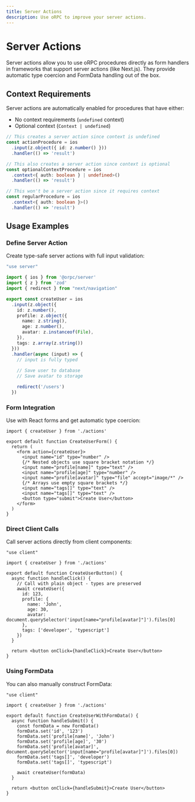 ```yaml
---
title: Server Actions
description: Use oRPC to improve your server actions.
---
```


# Server Actions

Server actions allow you to use oRPC procedures directly as form handlers in frameworks that support server actions (like Next.js). They provide automatic type coercion and FormData handling out of the box.

## Context Requirements

Server actions are automatically enabled for procedures that have either:
- No context requirements (`undefined` context)
- Optional context (`Context | undefined`)

```ts
// This creates a server action since context is undefined
const actionProcedure = ios
  .input(z.object({ id: z.number() }))
  .handler(() => 'result')

// This also creates a server action since context is optional
const optionalContextProcedure = ios
  .context<{ auth: boolean } | undefined>()
  .handler(() => 'result')

// This won't be a server action since it requires context
const regularProcedure = ios
  .context<{ auth: boolean }>()
  .handler(() => 'result')
```

## Usage Examples

### Define Server Action

Create type-safe server actions with full input validation:

```ts
"use server"

import { ios } from '@orpc/server'
import { z } from 'zod'
import { redirect } from "next/navigation"

export const createUser = ios
  .input(z.object({ 
    id: z.number(),
    profile: z.object({
      name: z.string(),
      age: z.number(),
      avatar: z.instanceof(File),
    }),
    tags: z.array(z.string())
  }))
  .handler(async (input) => {
    // input is fully typed
    
    // Save user to database
    // Save avatar to storage

    redirect('/users')
  })
```

### Form Integration

Use with React forms and get automatic type coercion:

```tsx
import { createUser } from './actions'

export default function CreateUserForm() {
  return (
    <form action={createUser}>
      <input name="id" type="number" />
      {/* Nested objects use square bracket notation */}
      <input name="profile[name]" type="text" />
      <input name="profile[age]" type="number" />
      <input name="profile[avatar]" type="file" accept="image/*" />
      {/* Arrays use empty square brackets */}
      <input name="tags[]" type="text" />
      <input name="tags[]" type="text" />
      <button type="submit">Create User</button>
    </form>
  )
}
```

### Direct Client Calls

Call server actions directly from client components:

```tsx
"use client"

import { createUser } from './actions'

export default function CreateUserButton() {
  async function handleClick() {
    // Call with plain object - types are preserved
    await createUser({
      id: 123,
      profile: {
        name: 'John',
        age: 30,
        avatar: document.querySelector('input[name="profile[avatar]"]').files[0]
      },
      tags: ['developer', 'typescript']
    })
  }

  return <button onClick={handleClick}>Create User</button>
}
```

### Using FormData

You can also manually construct FormData:

```tsx
"use client"

import { createUser } from './actions'

export default function CreateUserWithFormData() {
  async function handleSubmit() {
    const formData = new FormData()
    formData.set('id', '123')
    formData.set('profile[name]', 'John')
    formData.set('profile[age]', '30')
    formData.set('profile[avatar]', document.querySelector('input[name="profile[avatar]"]').files[0])
    formData.set('tags[]', 'developer')
    formData.set('tags[]', 'typescript')

    await createUser(formData)
  }

  return <button onClick={handleSubmit}>Create User</button>
}
```